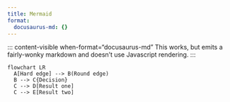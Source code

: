 ```yaml
---
title: Mermaid
format: 
  docusaurus-md: {}
---
```


::: content-visible when-format="docusaurus-md"
This works, but emits a fairly-wonky markdown and doesn't use Javascript rendering.
:::

```mermaid
flowchart LR
  A[Hard edge] --> B(Round edge)
  B --> C{Decision}
  C --> D[Result one]
  C --> E[Result two]
```